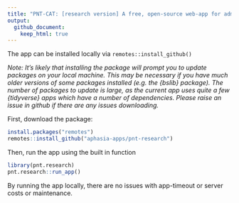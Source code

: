 ```yaml
---
title: "PNT-CAT: [research version] A free, open-source web-app for administering the computer adative Philadelphia Naming Test"
output:
  github_document:
    keep_html: true
---
```



<!-- README.md is generated from README.Rmd. Please edit that file -->

The app can be installed locally via `remotes::install_github()`

*Note: It's likely that installing the package will prompt you to update packages on your local machine. This may be necessary if you have much older versions of some packages installed (e.g. the {bslib} package). The number of packages to update is large, as the current app uses quite a few {tidyverse} apps which have a number of dependencies. Please raise an issue in github if there are any issues downloading.*

First, download the package: 

```r
install.packages("remotes")
remotes::install_github("aphasia-apps/pnt-research")
```

Then, run the app using the built in function

```r
library(pnt.research)
pnt.research::run_app()
```

By running the app locally, there are no issues with app-timeout or server costs or maintenance. 




